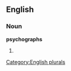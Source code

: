 ==English==

===Noun===
'''psychographs'''

# {{plural of|[[psychograph]]}}

[[Category:English plurals]]